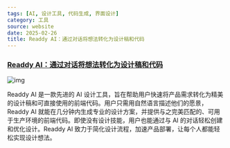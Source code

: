 ```yaml
---
tags: [AI, 设计工具, 代码生成, 界面设计]
category: 工具
source: website
date: 2025-02-26
title: Readdy AI：通过对话将想法转化为设计稿和代码
---
```


### [Readdy AI：通过对话将想法转化为设计稿和代码](https://readdy.ai/)

![img](https://img.mengpeng.tech/i/2025/02/27/67bfed99c0144.webp)

Readdy AI 是一款先进的 AI 设计工具，旨在帮助用户快速将产品需求转化为精美的设计稿和可直接使用的前端代码。用户只需用自然语言描述他们的愿景，Readdy AI 就能在几分钟内生成专业的设计方案，并提供与之完美匹配的、可用于生产环境的前端代码。即使没有设计技能，用户也能通过与 AI 的对话轻松创建和优化设计。Readdy AI 致力于简化设计流程，加速产品部署，让每个人都能轻松实现设计想法。
